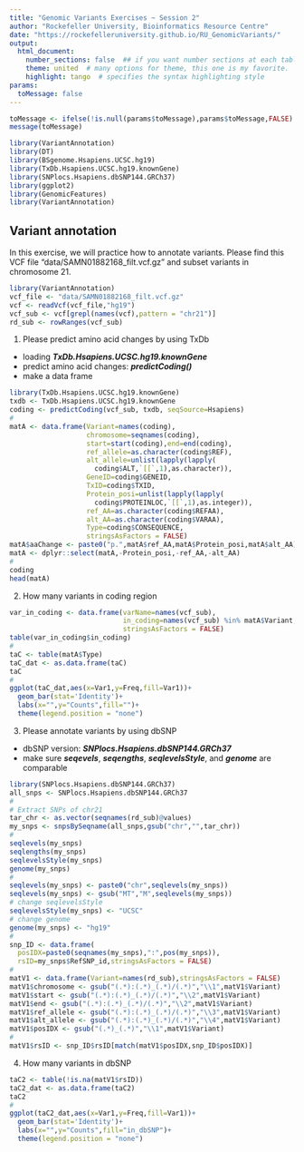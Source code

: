 ```yaml
---
title: "Genomic Variants Exercises ~ Session 2"
author: "Rockefeller University, Bioinformatics Resource Centre"
date: "https://rockefelleruniversity.github.io/RU_GenomicVariants/"
output: 
  html_document:
    number_sections: false  ## if you want number sections at each table header
    theme: united  # many options for theme, this one is my favorite.
    highlight: tango  # specifies the syntax highlighting style
params:
  toMessage: false    
---
```


```r
toMessage <- ifelse(!is.null(params$toMessage),params$toMessage,FALSE)
message(toMessage)
```

```r
library(VariantAnnotation)
library(DT)
library(BSgenome.Hsapiens.UCSC.hg19)
library(TxDb.Hsapiens.UCSC.hg19.knownGene)
library(SNPlocs.Hsapiens.dbSNP144.GRCh37)
library(ggplot2)
library(GenomicFeatures)
library(VariantAnnotation)
```

## Variant annotation

In this exercise, we will practice how to annotate variants. Please find this VCF file "data/SAMN01882168_filt.vcf.gz" and subset variants in chromosome 21. 

```r
library(VariantAnnotation)
vcf_file <- "data/SAMN01882168_filt.vcf.gz"
vcf <- readVcf(vcf_file,"hg19")
vcf_sub <- vcf[grepl(names(vcf),pattern = "chr21")]
rd_sub <- rowRanges(vcf_sub)
```

1. Please predict amino acid changes by using TxDb
  - loading ***TxDb.Hsapiens.UCSC.hg19.knownGene***
  - predict amino acid changes: ***predictCoding()***
  - make a data frame

```r
library(TxDb.Hsapiens.UCSC.hg19.knownGene)
txdb <- TxDb.Hsapiens.UCSC.hg19.knownGene
coding <- predictCoding(vcf_sub, txdb, seqSource=Hsapiens)
#
matA <- data.frame(Variant=names(coding),
                   chromosome=seqnames(coding),
                   start=start(coding),end=end(coding),
                   ref_allele=as.character(coding$REF),
                   alt_allele=unlist(lapply(lapply(
                     coding$ALT,`[[`,1),as.character)),
                   GeneID=coding$GENEID,
                   TxID=coding$TXID,
                   Protein_posi=unlist(lapply(lapply(
                     coding$PROTEINLOC,`[[`,1),as.integer)),
                   ref_AA=as.character(coding$REFAA),
                   alt_AA=as.character(coding$VARAA),
                   Type=coding$CONSEQUENCE,
                   stringsAsFactors = FALSE)
matA$aaChange <- paste0("p.",matA$ref_AA,matA$Protein_posi,matA$alt_AA)
matA <- dplyr::select(matA,-Protein_posi,-ref_AA,-alt_AA)
#
coding
head(matA)
```

2. How many variants in coding region

```r
var_in_coding <- data.frame(varName=names(vcf_sub),
                            in_coding=names(vcf_sub) %in% matA$Variant,
                            stringsAsFactors = FALSE)
table(var_in_coding$in_coding)
#
taC <- table(matA$Type)
taC_dat <- as.data.frame(taC)
taC
#
ggplot(taC_dat,aes(x=Var1,y=Freq,fill=Var1))+
  geom_bar(stat='Identity')+
  labs(x="",y="Counts",fill="")+
  theme(legend.position = "none")
```

3. Please annotate variants by using dbSNP
  - dbSNP version: ***SNPlocs.Hsapiens.dbSNP144.GRCh37***
  - make sure ***seqevels***, ***seqengths***, ***seqlevelsStyle***, and ***genome*** are comparable

```r
library(SNPlocs.Hsapiens.dbSNP144.GRCh37)
all_snps <- SNPlocs.Hsapiens.dbSNP144.GRCh37
#
# Extract SNPs of chr21
tar_chr <- as.vector(seqnames(rd_sub)@values)
my_snps <- snpsBySeqname(all_snps,gsub("chr","",tar_chr))
#
seqlevels(my_snps)
seqlengths(my_snps)
seqlevelsStyle(my_snps)
genome(my_snps)
#
seqlevels(my_snps) <- paste0("chr",seqlevels(my_snps))
seqlevels(my_snps) <- gsub("MT","M",seqlevels(my_snps))
# change seqlevelsStyle
seqlevelsStyle(my_snps) <- "UCSC"
# change genome
genome(my_snps) <- "hg19"
#
snp_ID <- data.frame(
  posIDX=paste0(seqnames(my_snps),":",pos(my_snps)),
  rsID=my_snps$RefSNP_id,stringsAsFactors = FALSE)
#
matV1 <- data.frame(Variant=names(rd_sub),stringsAsFactors = FALSE)
matV1$chromosome <- gsub("(.*):(.*)_(.*)/(.*)","\\1",matV1$Variant)
matV1$start <- gsub("(.*):(.*)_(.*)/(.*)","\\2",matV1$Variant)
matV1$end <- gsub("(.*):(.*)_(.*)/(.*)","\\2",matV1$Variant)
matV1$ref_allele <- gsub("(.*):(.*)_(.*)/(.*)","\\3",matV1$Variant)
matV1$alt_allele <- gsub("(.*):(.*)_(.*)/(.*)","\\4",matV1$Variant)
matV1$posIDX <- gsub("(.*)_(.*)","\\1",matV1$Variant)
#
matV1$rsID <- snp_ID$rsID[match(matV1$posIDX,snp_ID$posIDX)]
```

4. How many variants in dbSNP

```r
taC2 <- table(!is.na(matV1$rsID))
taC2_dat <- as.data.frame(taC2)
taC2
#
ggplot(taC2_dat,aes(x=Var1,y=Freq,fill=Var1))+
  geom_bar(stat='Identity')+
  labs(x="",y="Counts",fill="in_dbSNP")+
  theme(legend.position = "none")
```
